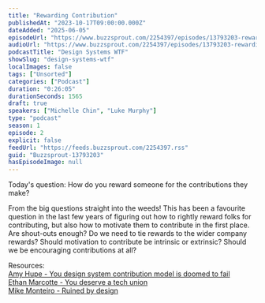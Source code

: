 ```yaml
---
title: "Rewarding Contribution"
publishedAt: "2023-10-17T09:00:00.000Z"
dateAdded: "2025-06-05"
episodeUrl: "https://www.buzzsprout.com/2254397/episodes/13793203-rewarding-contribution.mp3"
audioUrl: "https://www.buzzsprout.com/2254397/episodes/13793203-rewarding-contribution.mp3"
podcastTitle: "Design Systems WTF"
showSlug: "design-systems-wtf"
localImages: false
tags: ["Unsorted"]
categories: ["Podcast"]
duration: "0:26:05"
durationSeconds: 1565
draft: true
speakers: ["Michelle Chin", "Luke Murphy"]
type: "podcast"
season: 1
episode: 2
explicit: false
feedUrl: "https://feeds.buzzsprout.com/2254397.rss"
guid: "Buzzsprout-13793203"
hasEpisodeImage: null
---
```

Today's question: How do you reward someone for the contributions they make?  
  
From the big questions straight into the weeds! This has been a favourite question in the last few years of figuring out how to rightly reward folks for contributing, but also how to motivate them to contribute in the first place. Are shout-outs enough? Do we need to tie rewards to the wider company rewards? Should motivation to contribute be intrinsic or extrinsic? Should we be encouraging contributions at all?  
  
Resources:  
[Amy Hupe - You design system contribution model is doomed to fail](https://www.youtube.com/watch?v=2xvq7CLlEkw)  
[Ethan Marcotte - You deserve a tech union](https://abookapart.com/products/you-deserve-a-tech-union)  
[Mike Monteiro - Ruined by design](https://www.ruinedby.design/)
